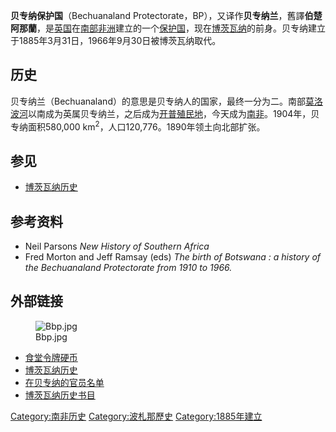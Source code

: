 {{Infobox Former Country
|native_name = 
|conventional_long_name =贝专纳保护国
|common_name = Bechuanaland
|
|continent   = 非洲
|region      = 南部非洲
|country     = 博茨瓦纳
|era         = 新帝国主义
|status      = 受保护国
|empire      = 英国
|government_type    = 君主立宪制
|year_start  = 1885年
|year_end    = 1966年
|
|event_start =建立
|date_start  = 3月31日
|event_end   =独立日
|date_end    = 9月30日
|event1      = 扩张
|date_event1 = 1890年
|
|p1          = 茨瓦納人
|flag_p1     = Flag of Stellaland (1883-5).svg
|s2          = 博茨瓦纳
|flag_s2     = Flag of Botswana.svg
|s1          =开普殖民地
|flag_s1     = Flag of the Cape Colony (1876–1910).svg
|image_flag  = Flag of the United Kingdom.svg
|flag        =博茨瓦纳国旗
|image_coat  = 
|public seal = 
|image_map   = LocationBotswana.svg
|
|capital          = [[马弗京|马弗京]] (1885年-1965年) <br>[[哈博罗内|哈博罗内]] (1965年)
|national_anthem  = [[天佑女王|天佑女王]]
|common_languages = [[英语|英语]]<br> [[博茨瓦纳语|博茨瓦纳语]]
|religion         = 
|currency         = [[南非兰特|南非兰特]]
|
|leader1      = [[维多利亚女王|维多利亚女王]]
|year_leader1 = 1885年-1901年
|leader2      = [[伊丽莎白二世|伊丽莎白二世]] 
|year_leader2 = 1952年-1966年 
|title_leader =君主
|title_representative = [[高级专员|高级专员]]
}}
'''贝专纳保护国'''（Bechuanaland Protectorate，BP），又译作'''贝专纳兰'''，舊譯'''伯楚阿那蘭'''，是[[英国|英国]]在[[南部非洲|南部非洲]]建立的一个[[保护国|保护国]]，现在[[博茨瓦纳|博茨瓦纳]]的前身。贝专纳建立于1885年3月31日，1966年9月30日被博茨瓦纳取代。

==历史==
贝专纳兰（Bechuanaland）的意思是贝专纳人的国家，最终一分为二。南部[[莫洛波河|莫洛波河]]以南成为英属贝专纳兰，之后成为[[开普殖民地|开普殖民地]]，今天成为[[南非|南非]]。1904年，贝专纳面积580,000 km<sup>2</sup>，人口120,776。1890年领土向北部扩张。

==参见==
*[[博茨瓦纳历史|博茨瓦纳历史]]

== 参考资料==
*Neil Parsons ''New History of Southern Africa''
*Fred Morton and Jeff Ramsay (eds) ''The birth of Botswana : a history of the Bechuanaland Protectorate from 1910 to 1966.''

==外部链接 ==
[[File:Bbp.jpg|right]]
*[http://www.tokencoins.com/zar05a.htm 食堂令牌硬币] {{Wayback|url=http://www.tokencoins.com/zar05a.htm |date=20210505154025 }}
*[http://www.thuto.org/ubh/bw/bhp1.htm 博茨瓦纳历史] {{Wayback|url=http://www.thuto.org/ubh/bw/bhp1.htm |date=20200517110738 }}
*[http://www.thuto.org/ubh/bw/colad/coloff.htm 在贝专纳的官员名单] {{Wayback|url=http://www.thuto.org/ubh/bw/colad/coloff.htm |date=20201129041356 }}
*[http://www.thuto.org/ubh/bw/botbib.htm 博茨瓦纳历史书目] {{Wayback|url=http://www.thuto.org/ubh/bw/botbib.htm |date=20201129050202 }}

[[Category:南非历史|Category:南非历史]]
[[Category:波札那歷史|Category:波札那歷史]]
[[Category:1885年建立|Category:1885年建立]]